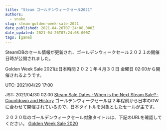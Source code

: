 ```yaml
---
title: "Steam ゴールデンウィークセール2021"
authors:
  - snake
slug: steam-golden-week-sale-2021
date_published: 2021-04-26T07:24:08.000Z
date_updated: 2021-04-26T07:24:08.000Z
tags: [game]
---
```


SteamDBのセール情報が更新され、ゴールデンウィークセール２０２１の開催日時が公開されました。

Golden Week Sale 2021は日本時間２０２１年４月３０日 金曜日 02:00から開催されるようです。

UTC: 2021/04/29 17:00

JST: 2021/04/30 02:00
[Steam Sale Dates · When is the Next Steam Sale? · Countdown and History](https://steamdb.info/sales/history/)
ゴールデンウィークセールは２年程前から日本のGWに合わせて開催されているので、日本タイトルを対象としたセールが主です。

２０２０年のゴールデンウィークセール対象タイトルは、下記のURLを確認してください。
[Golden Week Sale 2020](https://store.steampowered.com/sale/GoldenWeek2020)
